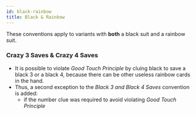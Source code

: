 ```yaml
---
id: black-rainbow
title: Black & Rainbow
---
```


These conventions apply to variants with **both** a black suit and a rainbow suit.

### Crazy 3 Saves & Crazy 4 Saves

- It is possible to violate _Good Touch Principle_ by cluing black to save a black 3 or a black 4, because there can be other useless rainbow cards in the hand.
- Thus, a second exception to the _Black 3 and Black 4 Saves_ convention is added:
  - if the number clue was required to avoid violating _Good Touch Principle_
